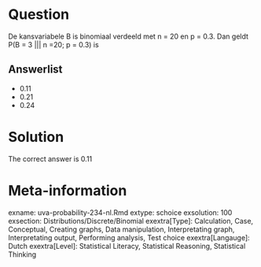 Question
========

De kansvariabele B is binomiaal verdeeld met n = 20 en p = 0.3. Dan geldt P(B = 3 ||| n =20; p = 0.3) is 

Answerlist
----------
* 0.11
* 0.21
* 0.24

Solution
========

The correct answer is  0.11 

Meta-information
================
exname: uva-probability-234-nl.Rmd 
extype: schoice 
exsolution: 100 
exsection: Distributions/Discrete/Binomial
exextra[Type]: Calculation, Case, Conceptual, Creating graphs, Data manipulation, Interpretating graph, Interpretating output, Performing analysis, Test choice 
exextra[Langauge]: Dutch 
exextra[Level]: Statistical Literacy, Statistical Reasoning, Statistical Thinking 
